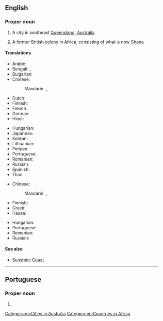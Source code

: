==English==
{{wikipedia|Gold Coast (disambiguation)}}

===Proper noun===
{{en-proper noun|head=[[gold|Gold]] [[coast|Coast]]}}

# {{senseid|en|Q140075}}A city in southeast [[Queensland]], [[Australia]]
# {{senseid|en|Q503623}}{{lb|en|historical}} A former British [[colony]] in Africa, consisting of what is now [[Ghana]]

====Translations====
{{trans-top|id=Q140075|in Australia}}
* Arabic: {{t|ar|غُولْد كُوسْت|m|tr=ḡuld kūst}}
* Bengali: {{t|bn|গোল্ড কোস্ট}}, {{t|bn|স্বর্ণ সৈকত}}
* Bulgarian: {{t|bg|Гоулд Коуст|m}}
* Chinese:
*: Mandarin: {{t+|cmn|黃金海岸|sc=Hani}}, {{t+|cmn|黄金海岸|tr=Huángjīn Hǎi'àn|sc=Hani}}
* Dutch: {{t|nl|Gold Coast}}
* Finnish: {{t|fi|Gold Coast}}
* French: {{t+|fr|Gold Coast|f}}
* German: {{t|de|Gold Coast|n}}
* Hindi: {{t|hi|गोल्ड कोस्ट|tr=gōlḍ kōsṭ}}
{{trans-mid}}
* Hungarian: {{t|hu|Gold Coast}}
* Japanese: {{t|ja|ゴールドコースト|tr=Gōrudokōsuto}}
* Korean: {{t|ko|골드코스트|tr=Goldeukoseuteu}}
* Lithuanian: {{t|lt|Gold Kostas}}
* Persian: {{t|fa|گلد کست}}
* Portuguese: {{t|pt|Gold Coast}}
* Romanian: {{t+|ro|Gold Coast}}
* Russian: {{t+|ru|Голд-Ко́ст|m}}
* Spanish: {{t|es|Costa del Oro|f}}
* Thai: {{t|th|โกลด์โคสต์|tr=gohnkôht}}
{{trans-bottom}}

{{trans-top|id=Q503623|in Africa}}
* Chinese:
*: Mandarin: {{t+|cmn|黃金海岸|sc=Hani}}, {{t+|cmn|黄金海岸|tr=Huángjīn Hǎi'àn|sc=Hani}}
* Finnish: {{t|fi|Kultarannikko}}
* Greek: {{t|el|Χρυσή Ακτή|f}}
* Hausa: {{t|ha|Gwalkwas}}
{{trans-mid}}
* Hungarian: {{t|hu|Aranypart}}
* Portuguese: {{t-needed|pt}}
* Romanian: {{t|ro|Coasta de Aur|f}}
* Russian: {{t|ru|Золото́й Бе́рег|m}}
{{trans-bottom}}

====See also====
* [[Sunshine Coast]]

[[Category:en:Cities in Australia]]
[[Category:en:Countries in Africa]]

----

==Portuguese==

===Proper noun===
{{pt-proper noun|m|g2=f}}

# {{place|pt|city|s/Queensland|c/Australia|t1=Gold Coast}}